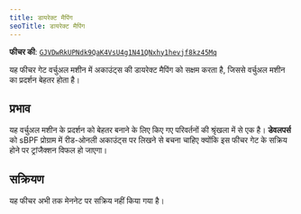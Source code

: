 ```yaml
---
title: डायरेक्ट मैपिंग
seoTitle: डायरेक्ट मैपिंग
---
```


**फीचर की**:
[`GJVDwRkUPNdk9QaK4VsU4g1N41QNxhy1hevjf8kz45Mq`](https://explorer.solana.com/address/GJVDwRkUPNdk9QaK4VsU4g1N41QNxhy1hevjf8kz45Mq)

यह फीचर गेट वर्चुअल मशीन में अकाउंट्स की डायरेक्ट मैपिंग को सक्षम करता है, जिससे
वर्चुअल मशीन का प्रदर्शन बेहतर होता है।

## प्रभाव

यह वर्चुअल मशीन के प्रदर्शन को बेहतर बनाने के लिए किए गए परिवर्तनों की श्रृंखला
में से एक है। **डेवलपर्स** को sBPF प्रोग्राम में रीड-ओनली अकाउंट्स पर लिखने से
बचना चाहिए क्योंकि इस फीचर गेट के सक्रिय होने पर ट्रांजैक्शन विफल हो जाएगा।

## सक्रियण

यह फीचर अभी तक मेननेट पर सक्रिय नहीं किया गया है।
